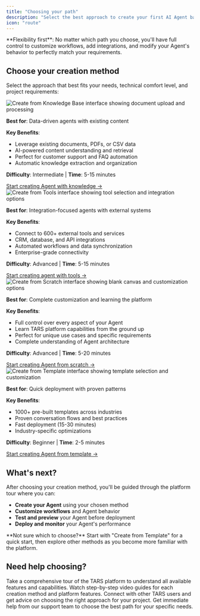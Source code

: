 ```yaml
---
title: "Choosing your path"
description: "Select the best approach to create your first AI Agent based on your needs, technical level, and use case"
icon: "route"
---
```



<Info>
**Flexibility first**: No matter which path you choose, you'll have full control to customize workflows, add integrations, and modify your Agent's behavior to perfectly match your requirements.
</Info>

## Choose your creation method

Select the approach that best fits your needs, technical comfort level, and project requirements:

<Steps>
<Step title="Create from Knowledge Base" icon="book">
  <Frame>
  <img src="/images/dashboard/agent/create-from-knowledge-card.png" alt="Create from Knowledge Base interface showing document upload and processing" />
  </Frame>

  **Best for**: Data-driven agents with existing content

  **Key Benefits**:
  - Leverage existing documents, PDFs, or CSV data
  - AI-powered content understanding and retrieval
  - Perfect for customer support and FAQ automation
  - Automatic knowledge extraction and organization

  **Difficulty**: Intermediate | **Time**: 5-15 minutes

  <a href="/platform-fundamentals/platform-tour/agents/create-from-knowledge" className="btn btn-primary">
    Start creating Agent with knowledge →
  </a>
</Step>

<Step title="Create from Tools" icon="wrench">
  <Frame>
  <img src="/images/dashboard/agent/create-from-tool-card.png" alt="Create from Tools interface showing tool selection and integration options" />
  </Frame>

  **Best for**: Integration-focused agents with external systems

  **Key Benefits**:
  - Connect to 600+ external tools and services
  - CRM, database, and API integrations
  - Automated workflows and data synchronization
  - Enterprise-grade connectivity

  **Difficulty**: Advanced | **Time**: 5-15 minutes

  <a href="/platform-fundamentals/platform-tour/agents/create-from-tool" className="btn btn-primary">
    Start creating agent with tools →
  </a>
</Step>

<Step title="Create from Scratch" icon="plus">
  <Frame>
  <img src="/images/dashboard/agent/create-from-scratch-card.png" alt="Create from Scratch interface showing blank canvas and customization options" />
  </Frame>

  **Best for**: Complete customization and learning the platform

  **Key Benefits**:
  - Full control over every aspect of your Agent
  - Learn TARS platform capabilities from the ground up
  - Perfect for unique use cases and specific requirements
  - Complete understanding of Agent architecture

  **Difficulty**: Advanced | **Time**: 5-20 minutes

  <a href="/platform-fundamentals/platform-tour/agents/create-from-scratch" className="btn btn-primary">
    Start creating Agent from scratch →
  </a>
</Step>

<Step title="Create from Template" icon="copy">
  <Frame>
  <img src="/images/dashboard/agent/create-from-template-card.png" alt="Create from Template interface showing template selection and customization" />
  </Frame>

  **Best for**: Quick deployment with proven patterns

  **Key Benefits**:
  - 1000+ pre-built templates across industries
  - Proven conversation flows and best practices
  - Fast deployment (15-30 minutes)
  - Industry-specific optimizations

  **Difficulty**: Beginner | **Time**: 2-5 minutes

  <a href="/platform-fundamentals/platform-tour/agents/create-from-template" className="btn btn-primary">
    Start creating Agent from template →
  </a>
</Step>
</Steps>

## What's next?

After choosing your creation method, you'll be guided through the platform tour where you can:

- **Create your Agent** using your chosen method
- **Customize workflows** and Agent behavior
- **Test and preview** your Agent before deployment
- **Deploy and monitor** your Agent's performance

<Tip>
**Not sure which to choose?** Start with "Create from Template" for a quick start, then explore other methods as you become more familiar with the platform.
</Tip>

## Need help choosing?

<CardGroup cols={2}>
<Card title="Platform Tour" icon="map" href="/platform-fundamentals/platform-tour">
  Take a comprehensive tour of the TARS platform to understand all available features and capabilities.
</Card>

<Card title="Video Tutorials" icon="play" href="/getting-help/video-tutorials">
  Watch step-by-step video guides for each creation method and platform features.
</Card>

<Card title="Community Support" icon="users" href="/getting-help/community-forum">
  Connect with other TARS users and get advice on choosing the right approach for your project.
</Card>

<Card title="Live Chat support" icon="headset">
  Get immediate help from our support team to choose the best path for your specific needs.
</Card>
</CardGroup>
